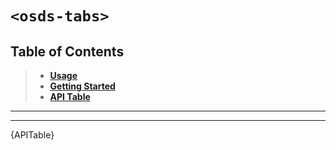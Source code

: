 

<Meta title="UI Components/Tabs/Tabs [meta]/Web Component" />

# `<osds-tabs>`

## Table of Contents
> - **[Usage](#usage)**
> - **[Getting Started](#getting-started)**
> - **[API Table](#api-table)**

<hr/>
<Usage />
<hr/>
<div id="api-table"><Description>{APITable}</Description></div>
